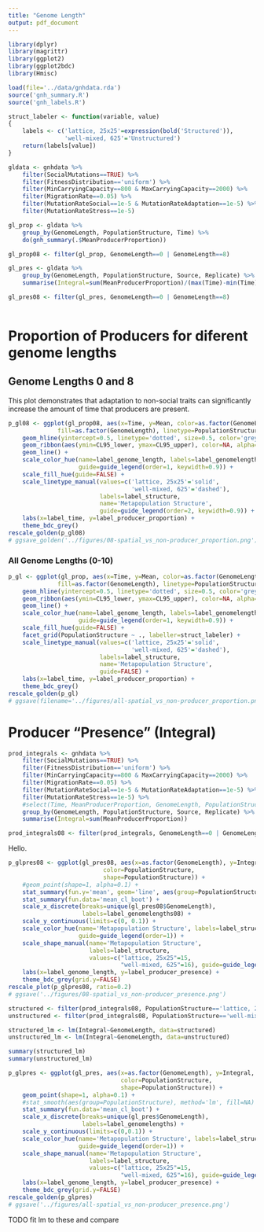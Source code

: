 ```yaml
---
title: "Genome Length"
output: pdf_document
---
```


```r
library(dplyr)
library(magrittr)
library(ggplot2)
library(ggplot2bdc)
library(Hmisc)

load(file='../data/gnhdata.rda')
source('gnh_summary.R')
source('gnh_labels.R')

struct_labeler <- function(variable, value)
{
    labels <- c('lattice, 25x25'=expression(bold('Structured')),
                'well-mixed, 625'='Unstructured')
    return(labels[value])
}

```

```r
gldata <- gnhdata %>%
    filter(SocialMutations==TRUE) %>%
    filter(FitnessDistribution=='uniform') %>%
    filter(MinCarryingCapacity==800 & MaxCarryingCapacity==2000) %>%
    filter(MigrationRate==0.05) %>%
    filter(MutationRateSocial==1e-5 & MutationRateAdaptation==1e-5) %>%
    filter(MutationRateStress==1e-5)
```

```r

gl_prop <- gldata %>%
    group_by(GenomeLength, PopulationStructure, Time) %>%
    do(gnh_summary(.$MeanProducerProportion))

gl_prop08 <- filter(gl_prop, GenomeLength==0 | GenomeLength==8)

gl_pres <- gldata %>%
    group_by(GenomeLength, PopulationStructure, Source, Replicate) %>%
    summarise(Integral=sum(MeanProducerProportion)/(max(Time)-min(Time)))

gl_pres08 <- filter(gl_pres, GenomeLength==0 | GenomeLength==8)
    
```


# Proportion of Producers for diferent genome lengths

## Genome Lengths 0 and 8

This plot demonstrates that adaptation to non-social traits can significantly increase the amount of time that producers are present.

```r

p_gl08 <- ggplot(gl_prop08, aes(x=Time, y=Mean, color=as.factor(GenomeLength),
              fill=as.factor(GenomeLength), linetype=PopulationStructure)) +
    geom_hline(yintercept=0.5, linetype='dotted', size=0.5, color='grey70') +   
    geom_ribbon(aes(ymin=CL95_lower, ymax=CL95_upper), color=NA, alpha=0.2) +   
    geom_line() +
    scale_color_hue(name=label_genome_length, labels=label_genomelengths08,
                    guide=guide_legend(order=1, keywidth=0.9)) +
    scale_fill_hue(guide=FALSE) +
    scale_linetype_manual(values=c('lattice, 25x25'='solid',
                                   'well-mixed, 625'='dashed'),
                          labels=label_structure,
                          name='Metapopulation Structure',
                          guide=guide_legend(order=2, keywidth=0.9)) +
    labs(x=label_time, y=label_producer_proportion) +
    theme_bdc_grey()
rescale_golden(p_gl08)
# ggsave_golden('../figures/08-spatial_vs_non-producer_proportion.png')

```




### All Genome Lengths (0-10)

```r

p_gl <- ggplot(gl_prop, aes(x=Time, y=Mean, color=as.factor(GenomeLength),
              fill=as.factor(GenomeLength), linetype=PopulationStructure)) +
    geom_hline(yintercept=0.5, linetype='dotted', size=0.5, color='grey70') +   
    geom_ribbon(aes(ymin=CL95_lower, ymax=CL95_upper), color=NA, alpha=0.2) +   
    geom_line() +
    scale_color_hue(name=label_genome_length, labels=label_genomelengths,
                    guide=guide_legend(order=1, keywidth=0.9)) +
    scale_fill_hue(guide=FALSE) +
    facet_grid(PopulationStructure ~ ., labeller=struct_labeler) +
    scale_linetype_manual(values=c('lattice, 25x25'='solid',
                                   'well-mixed, 625'='dashed'),
                          labels=label_structure,
                          name='Metapopulation Structure',
                          guide=FALSE) +
    labs(x=label_time, y=label_producer_proportion) +
    theme_bdc_grey()
rescale_golden(p_gl)
# ggsave(filename='../figures/all-spatial_vs_non-producer_proportion.png')
```


# Producer "Presence" (Integral)

```r

prod_integrals <- gnhdata %>%
    filter(SocialMutations==TRUE) %>%
    filter(FitnessDistribution=='uniform') %>%
    filter(MinCarryingCapacity==800 & MaxCarryingCapacity==2000) %>%
    filter(MigrationRate==0.05) %>%
    filter(MutationRateSocial==1e-5 & MutationRateAdaptation==1e-5) %>%
    filter(MutationRateStress==1e-5) %>%
    #select(Time, MeanProducerProportion, GenomeLength, PopulationStructure, Replicate) %>%
    group_by(GenomeLength, PopulationStructure, Source, Replicate) %>%
    summarise(Integral=sum(MeanProducerProportion))

prod_integrals08 <- filter(prod_integrals, GenomeLength==0 | GenomeLength==8)
```

Hello.

```r

p_glpres08 <- ggplot(gl_pres08, aes(x=as.factor(GenomeLength), y=Integral,
                           color=PopulationStructure,
                           shape=PopulationStructure)) +
    #geom_point(shape=1, alpha=0.1) +
    stat_summary(fun.y='mean', geom='line', aes(group=PopulationStructure)) +
    stat_summary(fun.data='mean_cl_boot') +
    scale_x_discrete(breaks=unique(gl_pres08$GenomeLength),
                     labels=label_genomelengths08) +
    scale_y_continuous(limits=c(0, 0.1)) +
    scale_color_hue(name='Metapopulation Structure', labels=label_structure,
                    guide=guide_legend(order=1)) +
    scale_shape_manual(name='Metapopulation Structure',
                       labels=label_structure,
                       values=c("lattice, 25x25"=15,
                                "well-mixed, 625"=16), guide=guide_legend(order=1)) +
    labs(x=label_genome_length, y=label_producer_presence) +
    theme_bdc_grey(grid.y=FALSE)
rescale_plot(p_glpres08, ratio=0.2)
# ggsave('../figures/08-spatial_vs_non-producer_presence.png')
```


```r
structured <- filter(prod_integrals08, PopulationStructure=='lattice, 25x25')
unstructured <- filter(prod_integrals08, PopulationStructure=='well-mixed, 625')

structured_lm <- lm(Integral~GenomeLength, data=structured)
unstructured_lm <- lm(Integral~GenomeLength, data=unstructured)

summary(structured_lm)
summary(unstructured_lm)
```


```r

p_glpres <- ggplot(gl_pres, aes(x=as.factor(GenomeLength), y=Integral,
                                color=PopulationStructure,
                                shape=PopulationStructure)) +
    geom_point(shape=1, alpha=0.1) +
    #stat_smooth(aes(group=PopulationStructure), method='lm', fill=NA) +
    stat_summary(fun.data='mean_cl_boot') +
    scale_x_discrete(breaks=unique(gl_pres$GenomeLength),
                     labels=label_genomelengths) +
    scale_y_continuous(limits=c(0,0.1)) +
    scale_color_hue(name='Metapopulation Structure', labels=label_structure,
                    guide=guide_legend(order=1)) +
    scale_shape_manual(name='Metapopulation Structure',
                       labels=label_structure,
                       values=c("lattice, 25x25"=15,
                                "well-mixed, 625"=16), guide=guide_legend(order=1)) +
    labs(x=label_genome_length, y=label_producer_presence) +
    theme_bdc_grey(grid.y=FALSE)
rescale_golden(p_glpres)
# ggsave('../figures/all-spatial_vs_non-producer_presence.png')
```

TODO fit lm to these and compare
